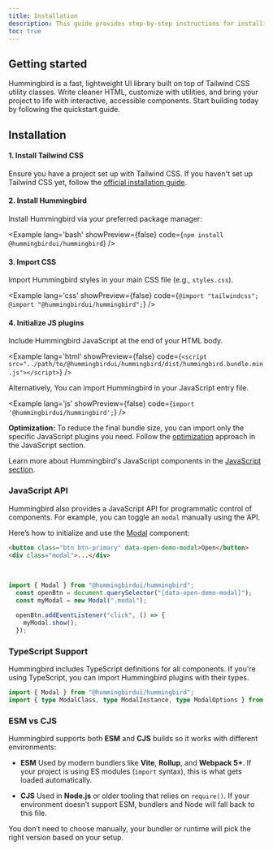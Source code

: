 ```yaml
---
title: Installation
description: This guide provides step-by-step instructions for installing Hummingbird in your project. It covers prerequisites, package installation, and initial setup to help you get started quickly.
toc: true
---
```


## Getting started

Hummingbird is a fast, lightweight UI library built on top of Tailwind CSS utility classes. Write cleaner HTML, customize with utilities, and bring your project to life with interactive, accessible components. Start building today by following the quickstart guide.

## Installation

#### 1. Install Tailwind CSS

Ensure you have a project set up with Tailwind CSS. If you haven't set up Tailwind CSS yet, follow the <a href="https://tailwindcss.com/docs/installation" target="_blank" rel="noopener noreferrer">official installation guide</a>.

#### 2. Install Hummingbird

Install Hummingbird via your preferred package manager:

<Example lang='bash' showPreview={false} code={`npm install @hummingbirdui/hummingbird`} />

#### 3. Import CSS

Import Hummingbird styles in your main CSS file (e.g., `styles.css`).

<Example lang='css' showPreview={false} 
  code={`@import "tailwindcss";
  @import "@hummingbirdui/hummingbird";`} />

#### 4. Initialize JS plugins

Include Hummingbird JavaScript at the end of your HTML body.

<Example lang='html' showPreview={false} 
  code={`<script src="../path/to/@hummingbirdui/hummingbird/dist/hummingbird.bundle.min.js"></script>`} />

Alternatively, You can import Hummingbird in your JavaScript entry file.

<Example lang='js' showPreview={false} 
  code={`import '@hummingbirdui/hummingbird';`} />

**Optimization:** To reduce the final bundle size, you can import only the specific JavaScript plugins you need. Follow the [optimization](./javascript#optimization) approach in the JavaScript section.

Learn more about Hummingbird's JavaScript components in the [JavaScript section](./javascript).

### JavaScript API

Hummingbird also provides a JavaScript API for programmatic control of components. For example, you can toggle an `modal` manually using the API.

Here’s how to initialize and use the [Modal](/docs/components/modal) component:

```html
<button class="btn btn-primary" data-open-demo-modal>Open</button>
<div class="modal">...</div>
```
<br/>

```js
import { Modal } from "@hummingbirdui/hummingbird";
  const openBtn = document.querySelector("[data-open-demo-modal]");
  const myModal = new Modal(".modal");

  openBtn.addEventListener("click", () => {
    myModal.show();
  });
```

### TypeScript Support

Hummingbird includes TypeScript definitions for all components. If you're using TypeScript, you can import Hummingbird plugins with their types.

```ts
import { Modal } from "@hummingbirdui/hummingbird";
import { type ModalClass, type ModalInstance, type ModalOptions } from "@hummingbirdui/hummingbird";
```

### ESM vs CJS

Hummingbird supports both **ESM** and **CJS** builds so it works with different environments:

* **ESM**
  Used by modern bundlers like **Vite**, **Rollup**, and **Webpack 5+**. If your project is using ES modules (`import` syntax), this is what gets loaded automatically.

* **CJS**
  Used in **Node.js** or older tooling that relies on `require()`. If your environment doesn’t support ESM, bundlers and Node will fall back to this file.

You don’t need to choose manually, your bundler or runtime will pick the right version based on your setup.
